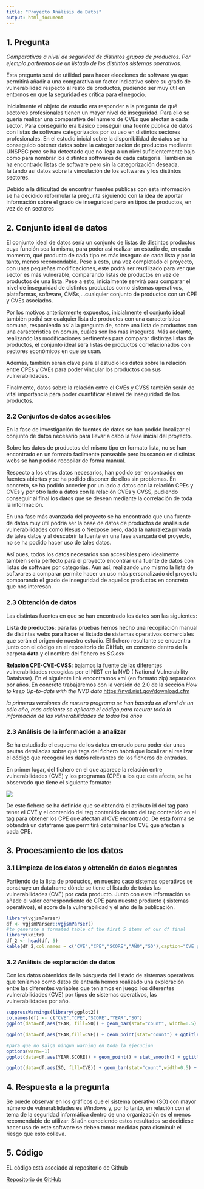 ```yaml
---
title: "Proyecto Análisis de Datos"
output: html_document
---
```


## 1. Pregunta

*Comparativas a nivel de seguridad de distintos grupos de productos. Por ejemplo partiremos de un listado de los distintos sistemas operativos.*

Esta pregunta será de utilidad para hacer elecciones de software ya que permitirá añadir a una comparativa un factor indicativo sobre su grado de vulnerabilidad respecto al resto de productos, pudiendo ser muy útil en entornos en que la seguridad es crítica para el negocio.

Inicialmente el objeto de estudio era responder a la pregunta de qué sectores profesionales tienen un mayor nivel de inseguridad. Para ello se quería realizar una comparativa del número de CVEs que afectan a cada sector. Para conseguirlo era básico conseguir una fuente pública de datos con listas de software categorizados por su uso en distintos sectores profesionales. En el estudio inicial sobre la disponibilidad de datos se ha conseguido obtener datos sobre la categorización de productos mediante UNSPSC pero se ha detectado que no llega a un nivel suficientemente bajo como para nombrar los distintos softwares de cada categoria. También se ha encontrado listas de software pero sin la categorización deseada, faltando así datos sobre la vinculación de los softwares y los distintos sectores. 

Debído a la dificultad de encontrar fuentes públicas con esta información se ha decidido reformular la pregunta siguiendo con la idea de aportar información sobre el grado de inseguridad pero en tipos de productos, en vez de en sectores

## 2. Conjunto ideal de datos

El conjunto ideal de datos sería un conjunto de listas de distintos productos cuya función sea la misma, para poder así realizar un estudio de, en cada momento, qué producto de cada tipo es más inseguro de cada lista y por lo tanto, menos recomendable. Pese a esto, una vez completado el proyecto, con unas pequeñas modificaciones, este podrá ser reutilizado para ver que sector es más vulnerable, comparando listas de productos en vez de productos de una lista. Pese a esto, inicialmente servirá para comparar el nivel de inseguridad de distintos productos como sistemas operativos, plataformas, software, CMSs,...cualquier conjunto de productos con un CPE y CVEs asociados.

Por los motivos anteriormente expuestos, inicialmente el conjunto ideal también podrá ser cualquier lista de productos con una característica comuna, responiendo así a la pregunta de, sobre una lista de productos con una característica en común, cuáles son los más inseguros. Más adelante, realizando las modificaciones pertinentes para comparar distintas listas de productos, el conjunto ideal será listas de productos correlacionados con sectores económicos en que se usan.

Además, también serán clave para el estudio los datos sobre la relación entre CPEs y CVEs para poder vincular los productos con sus vulnerabilidades.

Finalmente, datos sobre la relación entre el CVEs y CVSS también serán de vital importancia para poder cuantificar el nivel de inseguridad de los productos.

### 2.2 Conjuntos de datos accesibles

En la fase de investigación de fuentes de datos se han podido localizar el conjunto de datos necesario para llevar a cabo la fase inicial del proyecto.

Sobre los datos de productos del mismo tipo en formato lista, no se han encontrado en un formato facilmente parseable pero buscando en distintas webs se han podido recopilar de forma manual.

Respecto a los otros datos necesarios, han podido ser encontrados en fuentes abiertas y se ha podido disponer de ellos sin problemas. En concreto, se ha podido acceder por un lado a datos con la relación CPEs y CVEs y por otro lado a datos con la relación CVEs y CVSS, pudiendo conseguir al final los datos que se desean mediante la correlación de toda la información.

En una fase más avanzada del proyecto se ha encontrado que una fuente de datos muy útil podría ser la base de datos de productos de análisis de vulnerabilidades como Nesus o Nexpose pero, dada la naturaleza privada de tales datos y al descubrir la fuente en una fase avanzada del proyecto, no se ha podido hacer uso de tales datos.

Así pues, todos los datos necesarios son accesibles pero idealmente también seria perfecto para el proyecto encontrar una fuente de datos con listas de software por categorías. Aún así, realizando uno mismo la lista de softwares a comparar permite hacer un uso más personalizado del proyecto comparando el grado de inseguridad de aquellos productos en concreto que nos interesan.

### 2.3 Obtención de datos

Las distintas fuentes en que se han encontrado los datos son las siguientes:

**Lista de productos**: para las pruebas hemos hecho una recopilación manual de distintas webs para hacer el listado de sistemas operativos comerciales que serán el origen de nuestro estudio. El fichero resultante se encuentra junto con el código en el repositorio de GitHub, en concreto dentro de la carpeta **data** y el nombre del fichero es *SO.csv*

**Relación CPE-CVE-CVSS**: bajamos la fuente de las diferentes vulnerabilidades recogidas por el NIST en la NVD ( National Vulnerability Database). En el siguiente link encontramos xml (en formato zip) separados por años. En concreto trabajaremos con la versión de 2.0 de la sección *How to keep Up-to-date with the NVD data* [https://nvd.nist.gov/download.cfm ](https://nvd.nist.gov/download.cfm ) 

*la primeras versiones de nuestro programa se han basada en el xml de un sólo año, más adelante se aplicará el código para recurar toda la información de las vulnerabilidades de todos los años*

### 2.3 Análisis de la información a analizar

Se ha estudiado el esquema de los datos en crudo para poder dar unas pautas detalladas sobre qué tags del fichero habrá que localizar al realizar el código que recogerá los datos relevantes de los ficheros de entradas. 

En primer lugar, del fichero en el que aparece la relación entre vulnerabilidades (CVE) y los programas (CPE) a los que esta afecta, se ha observado que tiene el siguiente formato:

<img src="../inst/extdata/info_cve_xml.png" />

De este fichero se ha definido que se obtendrá el atributo id del tag <entry> para tener el CVE y el contenido del tag <vuln:product> contenido dentro del tag <vuln:vulnerable-software-list> contenido en el tag <entry> para obtener los CPE que afectan al CVE encontrado. De esta forma se obtendrá un dataframe que permitirá determinar los CVE que afectan a cada CPE.

## 3. Procesamiento de los datos

### 3.1 Limpieza de los datos y obtención de datos elegantes

Partiendo de la lista de productos, en nuestro caso sistemas operativos se construye un dataframe dónde se tiene el listado de todas las vulnerabilidades (CVE) por cada producto. Junto con esta información se añade el valor correspondiente de CPE para nuestro producto ( sistemas operativos), el score de la vulnerabilidad y el año de la publicación.

```r
library(vgjsmParser)
df <- vgjsmParser::vgjsmParser()
#to generate a formated table of the first 5 items of our df final
library(knitr)
df_2 <- head(df, 5)
kable(df_2,col.names = c("CVE","CPE","SCORE","AÑO","SO"),caption="CVE parseado por codigos CPE según SO")
```

### 3.2 Análisis de exploración de datos

Con los datos obtenidos de la búsqueda del listado de sistemas operativos que teníamos como datos de entrada hemos realizado una exploración entre las diferentes variables que teniamos en juego: los diferentes vulnerabilidades (CVE) por tipos de sistemas operativos, las vulnerabilidades por año.

```r
suppressWarnings(library(ggplot2))
colnames(df) <- c("CVE","CPE","SCORE","YEAR","SO")
ggplot(data=df,aes(YEAR, fill=SO)) + geom_bar(stat="count", width=0.5) + ggtitle("Número de vulnerabilidades de SO al año")

```

```r
ggplot(data=df,aes(YEAR,fill=CVE)) + geom_point(stat="count") + ggtitle("Número de vulnerabilidades por año") + labs(x="YEAR",y="NUM CVE") + theme(legend.position="none")
```

```r
#para que no salga ningun warning en toda la ejecucion
options(warn=-1)
ggplot(data=df,aes(YEAR,SCORE)) + geom_point() + stat_smooth() + ggtitle("Riesgo medio por año") + labs(x="YEAR",y="SCORE") + theme(legend.position="none")

```

```r
ggplot(data=df,aes(SO, fill=CVE)) + geom_bar(stat="count",width=0.5) + theme(legend.position="none") + labs(x="SO",y="NUM CVE") + ggtitle("Número de vulnerabilidades en total en todos los años del estudio y por SO") 
```

## 4. Respuesta a la pregunta

Se puede observar en los gráficos que el sistema operativo (SO) con mayor número de vulnerablidades es Windows y, por lo tanto, en relación con el tema de la seguridad informática dentro de una organización es el menos recomendable de utilizar. Si aún conociendo estos resultados se decidiese hacer uso de este software se deben tomar medidas para disminuir el riesgo que esto colleva.

## 5. Código

EL código está asociado al repositorio de Github 

[Repositorio de GitHub](https://github.com/Shotouke/vgjsmParser)
